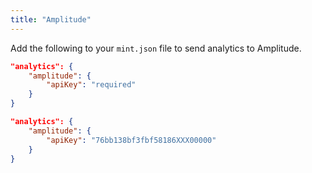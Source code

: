 ```yaml
---
title: "Amplitude"
---
```


Add the following to your `mint.json` file to send analytics to Amplitude.

<CodeGroup>

```json Analytics options in mint.json
"analytics": {
    "amplitude": {
        "apiKey": "required"
    }
}
```

```json Example
"analytics": {
    "amplitude": {
        "apiKey": "76bb138bf3fbf58186XXX00000"
    }
}
```

</CodeGroup>
